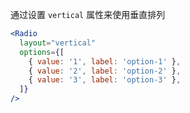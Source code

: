 通过设置 `vertical` 属性来使用垂直排列

```jsx
<Radio
  layout="vertical"
  options={[
    { value: '1', label: 'option-1' },
    { value: '2', label: 'option-2' },
    { value: '3', label: 'option-3' },
  ]}
/>
```
